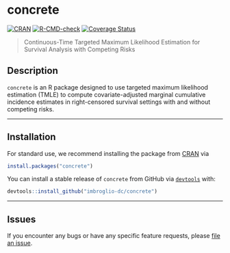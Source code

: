 # concrete
[![CRAN](http://www.r-pkg.org/badges/version/concrete)](http://www.r-pkg.org/pkg/concrete)
[![R-CMD-check](https://github.com/imbroglio-dc/concrete/workflows/R-CMD-check/badge.svg)](https://github.com/imbroglio-dc/concrete/actions)
[![Coverage Status](https://coveralls.io/repos/github/imbroglio-dc/concrete/badge.svg?branch=main)](https://coveralls.io/github/imbroglio-dc/concrete?branch=main)

> Continuous-Time Targeted Maximum Likelihood Estimation for Survival Analysis with Competing Risks 

## Description

`concrete` is an R package designed to use targeted maximum likelihood
estimation (TMLE) to compute covariate-adjusted marginal cumulative incidence
estimates in right-censored survival settings with and without competing risks. 

---

## Installation

For standard use, we recommend installing the package from
[CRAN](https://cran.r-project.org/) via

```r
install.packages("concrete")
```

You can install a stable release of `concrete` from GitHub via
[`devtools`](https://www.rstudio.com/products/rpackages/devtools/) with:

```r
devtools::install_github("imbroglio-dc/concrete")
```

---

## Issues

If you encounter any bugs or have any specific feature requests, please [file an
issue](https://github.com/imbroglio-dc/concrete/issues).
